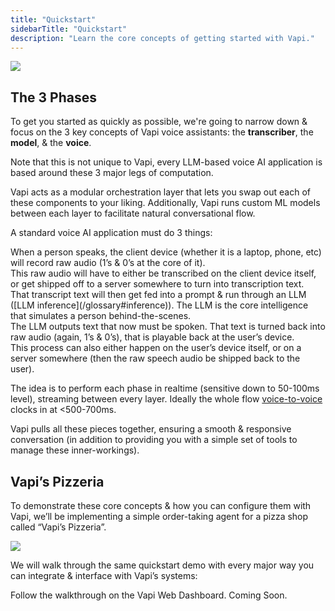 ```yaml
---
title: "Quickstart"
sidebarTitle: "Quickstart"
description: "Learn the core concepts of getting started with Vapi."
---
```


<Frame caption="LLM-based voice AI apps undergo 3 phases: Speech-to-text, LLM computation, & Text-to-speech. Hearing, thinking, speaking.">
  <img src="/static/images/quickstart/quickstart-banner.png" />
</Frame>

## The 3 Phases

To get you started as quickly as possible, we're going to narrow down & focus on the 3 key concepts of Vapi voice assistants: the **transcriber**, the **model**, & the **voice**.

<Note>
  Note that this is not unique to Vapi, every LLM-based voice AI application is based around these 3
  major legs of computation.
</Note>

Vapi acts as a modular orchestration layer that lets you swap out each of these components to your liking. Additionally, Vapi runs custom ML models between each layer to facilitate natural conversational flow.

A standard voice AI application must do 3 things:

<Steps titleSize="h3">
  <Step title="Listen (intake raw audio)">
    <div>
      When a person speaks, the client device (whether it is a laptop, phone, etc) will record raw
      audio (1’s & 0’s at the core of it).
    </div>
    <div>
      This raw audio will have to either be transcribed on the client device itself, or get shipped
      off to a server somewhere to turn into transcription text.
    </div>
  </Step>
  <Step title="Run an LLM">
    <div>
      That transcript text will then get fed into a prompt & run through an LLM ([LLM
      inference](/glossary#inference)). The LLM is the core intelligence that simulates a person
      behind-the-scenes.
    </div>
  </Step>
  <Step title="Speak (text → raw audio)">
    <div>
      The LLM outputs text that now must be spoken. That text is turned back into raw audio (again,
      1’s & 0’s), that is playable back at the user’s device.
    </div>
    <div>
      This process can also either happen on the user’s device itself, or on a server somewhere
      (then the raw speech audio be shipped back to the user).
    </div>
  </Step>
</Steps>

<Info>The idea is to perform each phase in realtime (sensitive down to 50-100ms level), streaming between every layer. Ideally the whole flow [voice-to-voice](/glossary#voice-to-voice) clocks in at \<500-700ms.</Info>

Vapi pulls all these pieces together, ensuring a smooth & responsive conversation (in addition to providing you with a simple set of tools to manage these inner-workings).

## Vapi’s Pizzeria

To demonstrate these core concepts & how you can configure them with Vapi, we’ll be implementing a simple order-taking agent for a pizza shop called “Vapi’s Pizzeria”.

<Frame caption="We will base our basic walkthroughs on this core order-taking agent example. Pizza shop customers will order a pizza, a side, & a drink.">
  <img src="/static/images/quickstart/vapis-pizzeria.png" />
</Frame>

We will walk through the same quickstart demo with every major way you can integrate & interface with Vapi’s systems:

<CardGroup cols={2}>
  <Card title="Dashboard Quickstart" icon="browser" iconType="solid" href="/quickstart/dashboard">
    Follow the walkthrough on the Vapi Web Dashboard.
  </Card>
  <Card title="Web Quickstart" icon="browser" iconType="regular">
    Coming Soon.
  </Card>
</CardGroup>
